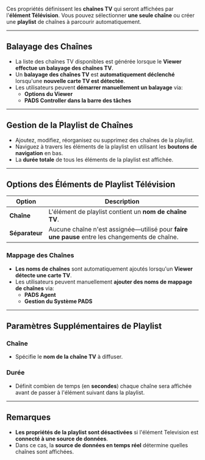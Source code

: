 Ces propriétés définissent les **chaînes TV** qui seront affichées par l'**élément Télévision**. Vous pouvez sélectionner **une seule chaîne** ou créer une **playlist** de chaînes à parcourir automatiquement.

***

## **Balayage des Chaînes**

* La liste des chaînes TV disponibles est générée lorsque le **Viewer effectue un balayage des chaînes TV**.
* Un **balayage des chaînes TV** est **automatiquement déclenché** lorsqu'une **nouvelle carte TV est détectée**.
* Les utilisateurs peuvent **démarrer manuellement un balayage** via:
  * **Options du Viewer**
  * **PADS Controller dans la barre des tâches**

***

## **Gestion de la Playlist de Chaînes**

* Ajoutez, modifiez, réorganisez ou supprimez des chaînes de la playlist.
* Naviguez à travers les éléments de la playlist en utilisant les **boutons de navigation** en bas.
* La **durée totale** de tous les éléments de la playlist est affichée.

***

## **Options des Éléments de Playlist Télévision**

| **Option**     | **Description**                                                                                |
| -------------- | ---------------------------------------------------------------------------------------------- |
| **Chaîne**     | L'élément de playlist contient un **nom de chaîne TV**.                                        |
| **Séparateur** | Aucune chaîne n'est assignée—utilisé pour **faire une pause** entre les changements de chaîne. |

### **Mappage des Chaînes**

* **Les noms de chaînes** sont automatiquement ajoutés lorsqu'un **Viewer détecte une carte TV**.
* Les utilisateurs peuvent manuellement **ajouter des noms de mappage de chaînes** via:
  * **PADS Agent**
  * **Gestion du Système PADS**

***

## **Paramètres Supplémentaires de Playlist**

### **Chaîne**

* Spécifie le **nom de la chaîne TV** à diffuser.

### **Durée**

* Définit combien de temps (en **secondes**) chaque chaîne sera affichée avant de passer à l'élément suivant dans la playlist.

***

## **Remarques**

* **Les propriétés de la playlist sont désactivées** si l'élément Television est **connecté à une source de données**.
* Dans ce cas, la **source de données en temps réel** détermine quelles chaînes sont affichées.
